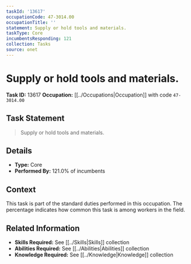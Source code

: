 ```yaml
---
taskId: '13617'
occupationCode: 47-3014.00
occupationTitle: ''
statement: Supply or hold tools and materials.
taskType: Core
incumbentsResponding: 121
collection: Tasks
source: onet
---
```

# Supply or hold tools and materials.

**Task ID:** 13617
**Occupation:** [[../Occupations|Occupation]] with code `47-3014.00`

## Task Statement

> Supply or hold tools and materials.

## Details

- **Type:** Core
- **Performed By:** 121.0% of incumbents

## Context

This task is part of the standard duties performed in this occupation. The percentage indicates how common this task is among workers in the field.

## Related Information

- **Skills Required:** See [[../Skills|Skills]] collection
- **Abilities Required:** See [[../Abilities|Abilities]] collection
- **Knowledge Required:** See [[../Knowledge|Knowledge]] collection
